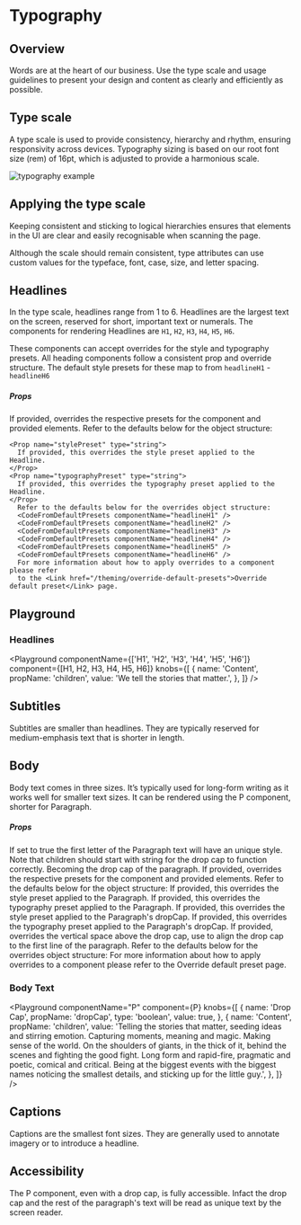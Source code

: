 


# Typography

## Overview

Words are at the heart of our business. Use the type scale and usage guidelines to present your design and content as clearly and efficiently as possible.

## Type scale

A type scale is used to provide consistency, hierarchy and rhythm, ensuring responsivity across devices. Typography sizing is based on our root font size (rem) of 16pt, which is adjusted to provide a harmonious scale.

<LegacyBlock marginBottom="sizing050" maxWidth="760px">
  <Image
    src="/static/examples/typography/typography.png"
    alt="typography example"
    maxWidth="1388"
    maxHeight="1600"
  />
</LegacyBlock>

## Applying the type scale

Keeping consistent and sticking to logical hierarchies ensures that elements in the UI are clear and easily recognisable when scanning the page.

Although the scale should remain consistent, type attributes can use custom values for the typeface, font, case, size, and letter spacing.

## Headlines

In the type scale, headlines range from 1 to 6. Headlines are the largest text on the screen, reserved for short, important text or numerals.
The components for rendering Headlines are `H1`, `H2`, `H3`, `H4`, `H5`, `H6`.

These components can accept overrides for the style and typography presets.
All heading components follow a consistent prop and override structure. The default style presets for these map to from `headlineH1` - `headlineH6`

##### Props
<LegacyBlock marginTop="sizing040">
  <Prop name="overrides" type="object">
    If provided, overrides the respective presets for the component and provided elements.
    Refer to the defaults below for the object structure:
    
    <Prop name="stylePreset" type="string">
      If provided, this overrides the style preset applied to the Headline.
    </Prop>
    <Prop name="typographyPreset" type="string">
      If provided, this overrides the typography preset applied to the Headline.
    </Prop>
      Refer to the defaults below for the overrides object structure:
      <CodeFromDefaultPresets componentName="headlineH1" />
      <CodeFromDefaultPresets componentName="headlineH2" />
      <CodeFromDefaultPresets componentName="headlineH3" />
      <CodeFromDefaultPresets componentName="headlineH4" />
      <CodeFromDefaultPresets componentName="headlineH5" />
      <CodeFromDefaultPresets componentName="headlineH6" />
      For more information about how to apply overrides to a component please refer 
      to the <Link href="/theming/override-default-presets">Override default preset</Link> page.
  </Prop>
</LegacyBlock>

## Playground

### Headlines

<Playground
  componentName={['H1', 'H2', 'H3', 'H4', 'H5', 'H6']}
  component={[H1, H2, H3, H4, H5, H6]}
  knobs={[
    {
      name: 'Content',
      propName: 'children',
      value: 'We tell the stories that matter.',
    },
  ]}
/>

## Subtitles

Subtitles are smaller than headlines. They are typically reserved for medium-emphasis text that is shorter in length.

## Body

Body text comes in three sizes. It’s typically used for long-form writing as it works well for smaller text sizes.
It can be rendered using the P component, shorter for Paragraph.

##### Props
<LegacyBlock marginTop="sizing040">
  <Prop name="dropCap" type="boolean" default="false">
    If set to true the first letter of the Paragraph text will have an unique style. Note that children should start with string for the drop cap to function correctly.
    Becoming the drop cap of the paragraph.
  </Prop>
  <Prop name="overrides" type="object">
    If provided, overrides the respective presets for the component and provided elements.
    Refer to the defaults below for the object structure:
    <Prop name="stylePreset" type="string" default="paragraph">
      If provided, this overrides the style preset applied to the Paragraph.
    </Prop>
     <Prop name="typographyPreset" type="string" default="body020">
      If provided, this overrides the typography preset applied to the Paragraph.
    </Prop>
    <Prop name="dropCap" type="object">
       <Prop name="stylePreset" type="string" default="paragraphDropCap">
        If provided, this overrides the style preset applied to the Paragraph's dropCap.
      </Prop>
      <Prop name="typographyPreset" type="string" default="display040">
        If provided, this overrides the typography preset applied to the Paragraph's dropCap.
      </Prop>
      <Prop name="space" type="string" default="space20">
        If provided, overrides the vertical space above the drop cap, use to align the drop cap to the first line of the paragraph.
      </Prop>
    </Prop>
     Refer to the defaults below for the  overrides object structure:
      <CodeFromDefaultPresets componentName="paragraph" />
      For more information about how to apply overrides to a component please refer 
      to the <Link href="/theming/override-default-presets">Override default preset</Link> page.
  </Prop>
</LegacyBlock>

### Body Text

<Playground
  componentName="P"
  component={P}
  knobs={[
    {
      name: 'Drop Cap',
      propName: 'dropCap',
      type: 'boolean',
      value: true,
    },
    {
      name: 'Content',
      propName: 'children',
      value:
        'Telling the stories that matter, seeding ideas and stirring emotion. Capturing moments, meaning and magic. Making sense of the world. On the shoulders of giants, in the thick of it, behind the scenes and fighting the good fight. Long form and rapid-fire, pragmatic and poetic, comical and critical. Being at the biggest events with the biggest names noticing the smallest details, and sticking up for the little guy.',
    },
  ]}
/>


## Captions

Captions are the smallest font sizes. They are generally used to annotate imagery or to introduce a headline.

## Accessibility

The P component, even with a drop cap, is fully accessible. Infact the drop cap and the rest of the paragraph's text will 
be read as unique text by the screen reader.